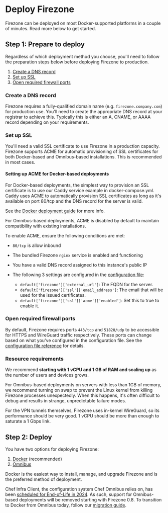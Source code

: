 
# Deploy Firezone

Firezone can be deployed on most Docker-supported platforms in a couple of
minutes. Read more below to get started.

## Step 1: Prepare to deploy

Regardless of which deployment method you choose, you'll need to follow the
preparation steps below before deploying Firezone to production.

1. [Create a DNS record](#create-a-dns-record)
1. [Set up SSL](#set-up-ssl)
1. [Open required firewall ports](#open-required-firewall-ports)

### Create a DNS record

Firezone requires a fully-qualified domain name (e.g. `firezone.company.com`)
for production use. You'll need to create the appropriate DNS record at your
registrar to achieve this. Typically this is either an A, CNAME, or AAAA record
depending on your requirements.

### Set up SSL

You'll need a valid SSL certificate to use Firezone in a production capacity.
Firezone supports ACME for automatic provisioning of SSL certificates for both
Docker-based and Omnibus-based installations. This is recommended in most cases.

<TabsGroup>
<TabsItem title="Docker" active>

#### Setting up ACME for Docker-based deployments

For Docker-based deployments, the simplest way to provision an SSL certificate
is to use our Caddy service example in docker-compose.yml. Caddy uses ACME to
automatically provision SSL certificates as long as it's available on port
80/tcp and the DNS record for the server is valid.

See the [Docker deployment guide](docker) for more info.

</TabsItem>
<TabsItem title="Omnibus">

For Omnibus-based deployments, ACME is disabled by default to maintain
compatibility with existing installations.

To enable ACME, ensure the following conditions are met:

- `80/tcp` is allow inbound
- The bundled Firezone `nginx` service is enabled and functioning
- You have a valid DNS record assigned to this instance's public IP
- The following 3 settings are configured in the
  [configuration file](/docs/reference/configuration-file):

  - `default['firezone']['external_url']`: The FQDN for the server.
  - `default['firezone']['ssl']['email_address']`: The email that will be used
    for the issued certificates.
  - `default['firezone']['ssl']['acme']['enabled']`: Set this to true to enable
    it.

</TabsItem>
</TabsGroup>

### Open required firewall ports

By default, Firezone requires ports `443/tcp` and `51820/udp` to be accessible
for HTTPS and WireGuard traffic respectively. These ports can change based on
what you've configured in the configuration file. See the
[configuration file reference](/docs/reference/configuration-file) for details.

### Resource requirements

We recommend **starting with 1 vCPU and 1 GB of RAM and scaling up** as the
number of users and devices grows.

For Omnibus-based deployments on servers with less than 1GB of memory, we
recommend turning on swap to prevent the Linux kernel from killing Firezone
processes unexpectedly. When this happens, it's often difficult to debug and
results in strange, unpredictable failure modes.

For the VPN tunnels themselves, Firezone uses in-kernel WireGuard, so its
performance should be very good. 1 vCPU should be more than enough to saturate a
1 Gbps link.

## Step 2: Deploy

You have two options for deploying Firezone:

1. [Docker](/docs/deploy/docker) (recommended)
1. [Omnibus](/docs/deploy/omnibus)

Docker is the easiest way to install, manage, and upgrade Firezone and is the
preferred method of deployment.

<Alert color="warning">

Chef Infra Client, the configuration system Chef Omnibus relies on, has been
[scheduled for End-of-Life in 2024](https://docs.chef.io/versions). As such,
support for Omnibus-based deployments will be removed starting with Firezone
0.8. To transition to Docker from Omnibus today, follow our
[migration guide](/docs/administer/migrate).

</Alert>
